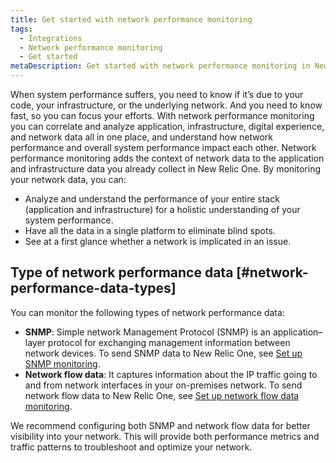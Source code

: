 ```yaml
---
title: Get started with network performance monitoring
tags:
  - Integrations
  - Network performance monitoring
  - Get started
metaDescription: Get started with network performance monitoring in New Relic One.
---
```


When system performance suffers, you need to know if it’s due to your code, your infrastructure, or the underlying network. And you need to know fast, so you can focus your efforts. With network performance monitoring you can correlate and analyze application, infrastructure, digital experience, and network data all in one place, and understand how network performance and overall system performance impact each other.
Network performance monitoring adds the context of network data to the application and infrastructure data you already collect in New Relic One. By monitoring your network data, you can:
- Analyze and understand the performance of your entire stack (application and infrastructure) for a holistic understanding of your system performance.
- Have all the data in a single platform to eliminate blind spots.
- See at a first glance whether a network is implicated in an issue.

## Type of network performance data [#network-performance-data-types]

You can monitor the following types of network performance data:

- **SNMP**: Simple network Management Protocol (SNMP) is an application–layer protocol for exchanging management information between network devices. To send SNMP data to New Relic One, see [Set up SNMP monitoring](/docs/network-performance-monitoring/setup-performance-monitoring/snmp-performance-monitoring).
- **Network flow data**: It captures information about the IP traffic going to and from network interfaces in your on-premises network. To send network flow data to New Relic One, see [Set up network flow data monitoring](/docs/network-performance-monitoring/setup-performance-monitoring/network-flow-monitoring).

<Callout variant="important">
We recommend configuring both SNMP and network flow data for better visibility into your network. This will provide both performance metrics and traffic patterns to troubleshoot and optimize your network.
</Callout>
